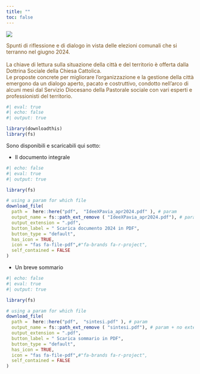 ```yaml
---
title: ""
toc: false
---
```


<!-- #### First title -->

<!-- ```{=html} -->
<!-- <iframe  src="pdf/IdeeXPavia_apr2024.pdf"  width=350 height=450 style="border: 0.5px solid #2e3846;"></iframe> -->
<!-- ``` -->

:::: {.grid}
::: {.g-col-6}

[![](pdf/screenshot_doc.png)](./pdf/IdeeXPavia_apr2024.pdf)

<!-- ![](pdf/screenshot_doc.png)  -->
:::

::: {.g-col-6}

[Spunti di riflessione e di dialogo in vista delle elezioni comunali che si terranno nel giugno 2024. <br><br>
La chiave di lettura sulla situazione della città e del territorio è offerta dalla Dottrina Sociale della Chiesa Cattolica.<br>Le proposte concrete per migliorare l’organizzazione e la gestione della città emergono da un dialogo aperto, pacato e costruttivo, condotto nell'arco di alcuni mesi dal Servizio Diocesano della Pastorale sociale con vari esperti e professionisti del territorio.]{style="color:#77501a"}
 
<!-- <a href='pdf/IdeeXPavia_apr2024.pdf' target="_blank"> Leggi in una nuova finestra </a> -->

```r
#| eval: true
#| echo: false
#| output: true

library(downloadthis)
library(fs) 
```

Sono disponibili e scaricabili qui sotto:

+ Il documento integrale
```r
#| echo: false
#| eval: true
#| output: true

library(fs) 

# using a param for which file 
download_file(
  path =  here::here("pdf",  "IdeeXPavia_apr2024.pdf" ), # param
  output_name = fs::path_ext_remove ( "IdeeXPavia_apr2024.pdf"), # param + no extension.... 
  output_extension = ".pdf",  
  button_label = " Scarica documento 2024 in PDF",
  button_type = "default",
  has_icon = TRUE,
  icon = "fas fa-file-pdf",#"fa-brands fa-r-project",
  self_contained = FALSE
)
```

+ Un breve sommario 
```r
#| echo: false
#| eval: true
#| output: true

library(fs) 

# using a param for which file 
download_file(
  path =  here::here("pdf",  "sintesi.pdf" ), # param
  output_name = fs::path_ext_remove ( "sintesi.pdf"), # param + no extension.... 
  output_extension = ".pdf",  
  button_label = " Scarica sommario in PDF",
  button_type = "default",
  has_icon = TRUE,
  icon = "fas fa-file-pdf",#"fa-brands fa-r-project",
  self_contained = FALSE
)
```
:::
::::

 

 
